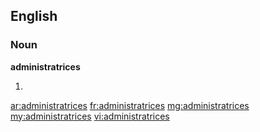 ==English==

===Noun===
'''administratrices'''

# {{plural of|administratrix}}

[[ar:administratrices]]
[[fr:administratrices]]
[[mg:administratrices]]
[[my:administratrices]]
[[vi:administratrices]]